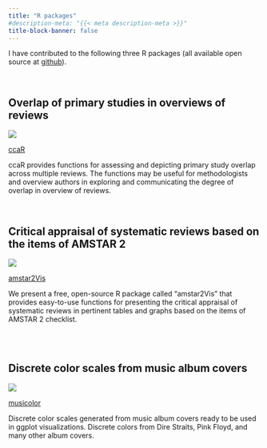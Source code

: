 ```yaml
---
title: "R packages"
#description-meta: "{{< meta description-meta >}}"
title-block-banner: false
---
```



I have contributed to the following three R packages (all available open source at [github](https://github.com/bougioukas/)).



<br>

## Overlap of primary studies in overviews of reviews

::: {.grid}

::: {.g-col-12 .g-col-md-2}
![](/files/images/hex-ccaR.png)

:::

::: {.g-col-12 .g-col-md-10}

[ccaR](https://github.com/thdiakon/ccaR)

ccaR provides functions for assessing and depicting primary study overlap across multiple reviews. The functions may be useful for methodologists and overview authors in exploring and communicating the degree of overlap in overview of reviews.
:::

:::

<br>


## Critical appraisal of systematic reviews based on the items of AMSTAR 2

::: {.grid}

::: {.g-col-12 .g-col-md-2}
![](/files/images/hex-amstar2Vis.png)

:::

::: {.g-col-12 .g-col-md-10}

[amstar2Vis](https://github.com/bougioukas/amstar2Vis)

We present a free, open-source R package called “amstar2Vis” that provides easy-to-use functions for presenting the critical appraisal of systematic reviews in pertinent tables and graphs based on the items of AMSTAR 2 checklist.

:::

:::


<br>
<br>

## Discrete color scales from music album covers

::: {.grid}

::: {.g-col-12 .g-col-md-2}
![](/files/images/hex-musicolor.png)

:::

::: {.g-col-12 .g-col-md-10}

[musicolor](https://github.com/bougioukas/musicolor)

Discrete color scales generated from music album covers ready to be used in ggplot visualizations. Discrete colors from Dire Straits, Pink Floyd, and many other album covers.

:::

:::
